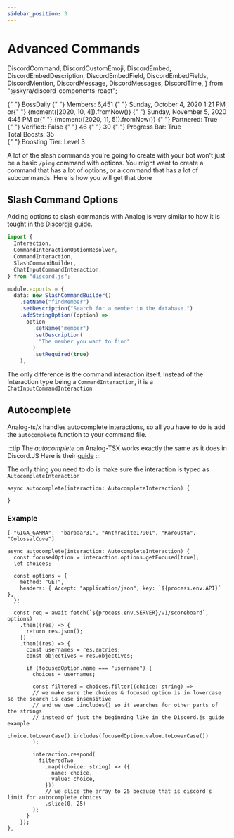 ```yaml
---
sidebar_position: 3
---
```


# Advanced Commands

  DiscordCommand,
  DiscordCustomEmoji,
  DiscordEmbed,
  DiscordEmbedDescription,
  DiscordEmbedField,
  DiscordEmbedFields,
  DiscordMention,
  DiscordMessage,
  DiscordMessages,
  DiscordTime,
} from "@skyra/discord-components-react";

<div>
  <DiscordMessages>
    <DiscordMessage
      avatar="https://media.discordapp.net/attachments/1037032323276877945/1037382114510905394/analogwinter.png?width=910&height=910"
      author="Analog"
      roleColor="#206694"
      bot
      verified
    >
      <DiscordCommand
        slot="reply"
        command="/info server"
        roleColor="#e91e63"
        author="BossDaily"
        avatar="https://cdn.discordapp.com/attachments/884135471016452098/1061464495949619280/Bossdaily_pfp_transparnet_fixed.png"
      ></DiscordCommand>
      <DiscordEmbed
        slot="embeds"
        color="#5865f2"
        embedTitle="Information About Analog"
      >
        <DiscordEmbedFields slot="fields">
          <DiscordEmbedField fieldTitle="Owner" inline inlineIndex={1}>
            <DiscordCustomEmoji
              name="owner"
              embedEmoji
              url="https://cdn.discordapp.com/emojis/888881202352754688.webp?size=56&quality=lossless"
            />{" "}
            <DiscordMention>BossDaily</DiscordMention>
          </DiscordEmbedField>
          <DiscordEmbedField fieldTitle="Members" inline inlineIndex={2}>
            <DiscordCustomEmoji
              name="Members"
              embedEmoji
              url="https://cdn.discordapp.com/emojis/964425853930995783.webp?size=56&quality=lossless"
            />{" "}
            Members: 6,451
          </DiscordEmbedField>
          <DiscordEmbedField fieldTitle="Date  Created" inline inlineIndex={3}>
            <DiscordCustomEmoji
              name="Calender"
              embedEmoji
              url="https://cdn.discordapp.com/emojis/941679946760351794.webp?size=56&quality=lossless"
            />{" "}
            <DiscordTime>Sunday, October 4, 2020 1:21 PM</DiscordTime> or{" "}
            <DiscordTime>{moment([2020, 10, 4]).fromNow()}</DiscordTime>
          </DiscordEmbedField>
          <DiscordEmbedField fieldTitle="Bot Join Date" inline inlineIndex={1}>
            <DiscordCustomEmoji
              name="Calender"
              embedEmoji
              url="https://cdn.discordapp.com/emojis/941679946760351794.webp?size=56&quality=lossless"
            />{" "}
            <DiscordTime>Sunday, November 5, 2020 4:45 PM</DiscordTime> or{" "}
            <DiscordTime>{moment([2020, 11, 5]).fromNow()}</DiscordTime>
          </DiscordEmbedField>
          <DiscordEmbedField fieldTitle="Affiliation" inline inlineIndex={2}>
            <DiscordCustomEmoji
              name="Partnered"
              embedEmoji
              url="https://cdn.discordapp.com/emojis/869529747447746600.webp?size=56&quality=lossless"
            />{" "}
            Partnered: True
            <br />
            <DiscordCustomEmoji
              name="Partnered"
              embedEmoji
              url="https://cdn.discordapp.com/emojis/869529747846234162.webp?size=56&quality=lossless"
            />{" "}
            Verified: False
          </DiscordEmbedField>
          <DiscordEmbedField fieldTitle="Channels" inline inlineIndex={3}>
            <DiscordCustomEmoji
              name="Channels"
              embedEmoji
              url="https://cdn.discordapp.com/emojis/859424401950113822.webp?size=56&quality=lossless"
            />{" "}
            46
          </DiscordEmbedField>
          <DiscordEmbedField fieldTitle="Roles" inline inlineIndex={1}>
            <DiscordCustomEmoji
              name="Roles"
              embedEmoji
              url="https://cdn.discordapp.com/emojis/875710295258046535.webp?size=56&quality=lossless"
            />{" "}
            30
          </DiscordEmbedField>
          <DiscordEmbedField fieldTitle="Boosting" inline inlineIndex={2}>
            <DiscordCustomEmoji
              name="Progress"
              embedEmoji
              url="https://cdn.discordapp.com/emojis/860499265947959326.webp?size=56&quality=lossless"
            />{" "}
            Progress Bar: True <br />
            <DiscordCustomEmoji
              name="Count"
              embedEmoji
              url="https://cdn.discordapp.com/emojis/869528229193584650.webp?size=56&quality=lossless"
            /> Total Boosts: 35 <br />
            <DiscordCustomEmoji
              name="Tier"
              embedEmoji
              url="https://cdn.discordapp.com/emojis/888881202256306237.webp?size=56&quality=lossless"
            />{" "}
            Boosting Tier: Level 3 <br />
          </DiscordEmbedField>
        </DiscordEmbedFields>
      </DiscordEmbed>
    </DiscordMessage>
  </DiscordMessages>
</div>

A lot of the slash commands you're going to create with your bot won't just be a basic `/ping` command with options.
You might want to create a command that has a lot of options, or a command that has a lot of subcommands. Here is how you will get that done

## Slash Command Options

Adding options to slash commands with Analog is very similar to how it is tought in the [Discordjs guide](https://discordjs.guide/slash-commands/advanced-creation.html#adding-options).

```ts title="/analog-tsx/apps/bot/src/commands/findPlayer.ts"
import {
  Interaction,
  CommandInteractionOptionResolver,
  CommandInteraction,
  SlashCommandBuilder,
  ChatInputCommandInteraction,
} from "discord.js";

module.exports = {
  data: new SlashCommandBuilder()
    .setName("findMember")
    .setDescription("Search for a member in the database.")
    .addStringOption((option) =>
      option
        .setName("member")
        .setDescription(
          "The member you want to find"
        )
        .setRequired(true)
    ),
```

The only difference is the command interaction itself. Instead of the Interaction type being a `CommandInteraction`,
it is a `ChatInputCommandInteraction`

## Autocomplete

Analog-ts/x handles autocomplete interactions, so all you have to do is add the `autocomplete` function to your command file.

:::tip
The _autocomplete_ on Analog-TSX works exactly the same as it does in Discord.JS
Here is their [guide](https://discordjs.guide/slash-commands/autocomplete.html)
:::

The only thing you need to do is make sure the interaction is typed as `AutocompleteInteraction`

```tsx title="/analog-tsx/apps/bot/src/commands/findPlayer.ts"
async autocomplete(interaction: AutocompleteInteraction) {

}
```

### Example

```tsx title="api response (for the example)"
[ "GIGA_GAMMA",  "barbaar31", "Anthracite17901", "Karousta", "ColossalCove"]
```

```tsx title="/analog-tsx/apps/bot/src/commands/findPlayer.ts"
async autocomplete(interaction: AutocompleteInteraction) {
  const focusedOption = interaction.options.getFocused(true);
  let choices;

  const options = {
    method: "GET",
    headers: { Accept: "application/json", key: `${process.env.API}` },
  };

  const req = await fetch(`${process.env.SERVER}/v1/scoreboard`, options)
    .then((res) => {
      return res.json();
    })
    .then((res) => {
      const usernames = res.entries;
      const objectives = res.objectives;

      if (focusedOption.name === "username") {
        choices = usernames;

        const filtered = choices.filter((choice: string) =>
        // we make sure the choices & focused option is in lowercase so the search is case insensitive 
        // and we use .includes() so it searches for other parts of the strings 
        // instead of just the beginning like in the Discord.js guide example
          choice.toLowerCase().includes(focusedOption.value.toLowerCase())
        );

        interaction.respond(
          filteredTwo
            .map((choice: string) => ({
              name: choice,
              value: choice,
            }))
            // we slice the array to 25 because that is discord's limit for autocomplete choices
            .slice(0, 25)
        );
      }
    });
},
```
